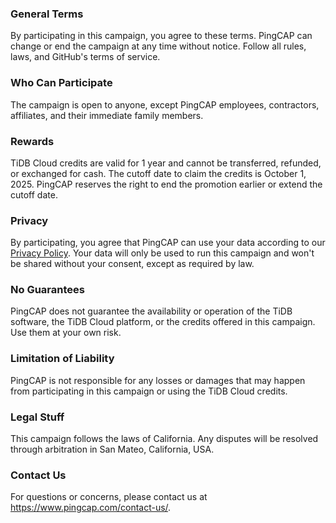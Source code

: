 ### General Terms
By participating in this campaign, you agree to these terms. PingCAP can change or end the campaign at any time without notice. Follow all rules, laws, and GitHub's terms of service.

### Who Can Participate
The campaign is open to anyone, except PingCAP employees, contractors, affiliates, and their immediate family members.

### Rewards
TiDB Cloud credits are valid for 1 year and cannot be transferred, refunded, or exchanged for cash. The cutoff date to claim the credits is October 1, 2025. PingCAP reserves the right to end the promotion earlier or extend the cutoff date.

### Privacy
By participating, you agree that PingCAP can use your data according to our <a target="_blank" href="https://www.pingcap.com/privacy-policy/">Privacy Policy</a>. Your data will only be used to run this campaign and won't be shared without your consent, except as required by law.

### No Guarantees
PingCAP does not guarantee the availability or operation of the TiDB software, the TiDB Cloud platform, or the credits offered in this campaign. Use them at your own risk.

### Limitation of Liability
PingCAP is not responsible for any losses or damages that may happen from participating in this campaign or using the TiDB Cloud credits.

### Legal Stuff
This campaign follows the laws of California. Any disputes will be resolved through arbitration in San Mateo, California, USA.

### Contact Us
For questions or concerns, please contact us at <a target="_blank" href="https://www.pingcap.com/contact-us/">https://www.pingcap.com/contact-us/</a>.
